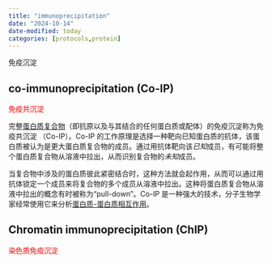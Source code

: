 ```yaml
---
title: "immunoprecipitation"
date: "2024-10-14"
date-modified: today
categories: [protocols,protein]
---
```


免疫沉淀

## co-immunoprecipitation (Co-IP)

[免疫共沉淀]{style="color:red"}

完整[蛋白质复合物](https://en.wikipedia.org/wiki/Protein_complex "Protein complex")（即抗原以及与其结合的任何蛋白质或配体）的免疫沉淀称为免疫共沉淀 （Co-IP）。Co-IP 的工作原理是选择一种靶向已知蛋白质的抗体，该蛋白质被认为是更大蛋白质复合物的成员。通过用抗体靶向该*已知*成员，有可能将整个蛋白质复合物从溶液中拉出，从而识别复合物的*未知*成员。

当复合物中涉及的蛋白质彼此紧密结合时，这种方法就会起作用，从而可以通过用抗体锁定一个成员来将复合物的多个成员从溶液中拉出。这种将蛋白质复合物从溶液中拉出的概念有时被称为“pull-down”。Co-IP 是一种强大的技术，分子生物学家经常使用它来分析[蛋白质-蛋白质相互作用](https://en.wikipedia.org/wiki/Protein%E2%80%93protein_interaction "Protein–protein interaction")。

## Chromatin immunoprecipitation (ChIP)


[染色质免疫沉淀]{style="color:red"}
